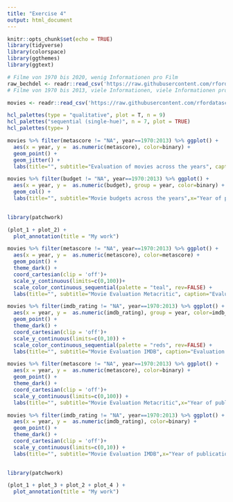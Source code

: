 ```yaml
---
title: "Exercise 4"
output: html_document
---
```


```r
knitr::opts_chunk$set(echo = TRUE)
library(tidyverse)
library(colorspace)
library(ggthemes)
library(ggtext)
```


```r

# Filme von 1970 bis 2020, wenig Informationen pro Film
raw_bechdel <- readr::read_csv('https://raw.githubusercontent.com/rfordatascience/tidytuesday/master/data/2021/2021-03-09/raw_bechdel.csv')
# Filme von 1970 bis 2013, viele Informationen, viele Informationen pro Film

movies <- readr::read_csv('https://raw.githubusercontent.com/rfordatascience/tidytuesday/master/data/2021/2021-03-09/movies.csv')
```

```r
hcl_palettes(type = "qualitative", plot = T, n = 9)
hcl_palettes("sequential (single-hue)", n = 7, plot = TRUE)
hcl_palettes(type= )
```



```r

movies %>% filter(metascore != "NA", year==1970:2013) %>% ggplot() +
  aes(x = year, y =  as.numeric(metascore), color=binary) +
  geom_point() +
  geom_jitter() +
  labs(title="", subtitle="Evaluation of movies across the years", caption="Evaluation by metacritic.com",x="Year of publication",y="Metascore (0-100)") -> plot_1

movies %>% filter(budget != "NA", year==1970:2013) %>% ggplot() +
  aes(x = year, y =  as.numeric(budget), group = year, color=binary) +
  geom_col() +
  labs(title="", subtitle="Movie budgets across the years",x="Year of publication",y="Budget in $") -> plot_2
  

library(patchwork)

(plot_1 + plot_2) +
  plot_annotation(title = "My work")

```

```r
movies %>% filter(metascore != "NA", year==1970:2013) %>% ggplot() +
  aes(x = year, y =  as.numeric(metascore), color=metascore) +
  geom_point() +
  theme_dark() +
  coord_cartesian(clip = 'off')+
  scale_y_continuous(limits=c(0,100))+
  scale_color_continuous_sequential(palette = "teal", rev=FALSE) +
  labs(title="", subtitle="Movie Evaluation Metacritic", caption="Evaluation by metacritic.com",x="Year of publication",y=NULL) -> plot_1

movies %>% filter(imdb_rating != "NA", year==1970:2013) %>% ggplot() +
  aes(x = year, y =  as.numeric(imdb_rating), group = year, color=imdb_rating) +
  geom_point() +
  theme_dark() +
  coord_cartesian(clip = 'off')+
  scale_y_continuous(limits=c(0,10)) +
  scale_color_continuous_sequential(palette = "reds", rev=FALSE) +
  labs(title="", subtitle="Movie Evaluation IMDB", caption="Evaluation by imdb.com", x="Year of publication", y=NULL) -> plot_2

movies %>% filter(metascore != "NA", year==1970:2013) %>% ggplot() +
  aes(x = year, y =  as.numeric(metascore), color=binary) +
  geom_point() +
  theme_dark() +
  coord_cartesian(clip = 'off')+
  scale_y_continuous(limits=c(0,100)) +
  labs(title="", subtitle="Movie Evaluation Metacritic",x="Year of publication",y="Metascore (0-100)") -> plot_3

movies %>% filter(imdb_rating != "NA", year==1970:2013) %>% ggplot() +
  aes(x = year, y =  as.numeric(imdb_rating), color=binary) +
  geom_point() +
  theme_dark() +
  coord_cartesian(clip = 'off')+
  scale_y_continuous(limits=c(0,10)) +
  labs(title="", subtitle="Movie Evaluation IMDB",x="Year of publication",y="IMDB score (0-10)") -> plot_4
  

library(patchwork)

(plot_1 + plot_3 + plot_2 + plot_4 ) +
  plot_annotation(title = "My work")

```





